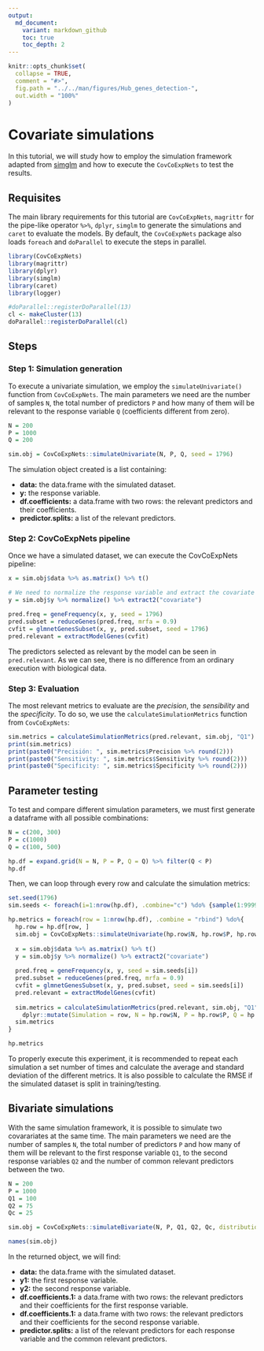 ```yaml
---
output:
  md_document:
    variant: markdown_github
    toc: true
    toc_depth: 2
---
```


```r
knitr::opts_chunk$set(
  collapse = TRUE,
  comment = "#>",
  fig.path = "../../man/figures/Hub_genes_detection-",
  out.width = "100%"
)
```

# Covariate simulations

In this tutorial, we will study how to employ the simulation framework adapted from [simglm](https://cran.r-project.org/web/packages/simglm/index.html) and how to execute the `CovCoExpNets` to test the results.

## Requisites

The main library requirements for this tutorial are `CovCoExpNets`, `magrittr` for the pipe-like operator `%>%`, `dplyr`, `simglm` to generate the simulations and `caret` to evaluate the models. By default, the `CovCoExpNets` package also loads `foreach` and `doParallel` to execute the steps in parallel.

```r
library(CovCoExpNets)
library(magrittr)
library(dplyr)
library(simglm)
library(caret)
library(logger)

#doParallel::registerDoParallel(13)
cl <- makeCluster(13)
doParallel::registerDoParallel(cl)
```

## Steps

### Step 1: Simulation generation

To execute a univariate simulation, we employ the `simulateUnivariate()` function from `CovCoExpNets`. The main parameters we need are the number of samples `N`, the total number of predictors `P` and how many of them will be relevant to the response variable `Q` (coefficients different from zero).

```r
N = 200
P = 1000
Q = 200

sim.obj = CovCoExpNets::simulateUnivariate(N, P, Q, seed = 1796)
```

The simulation object created is a list containing:

* **data:** the data.frame with the simulated dataset.
* **y:** the response variable.
* **df.coefficients:** a data.frame with two rows: the relevant predictors and their coefficients.
* **predictor.splits:** a list of the relevant predictors.

### Step 2: CovCoExpNets pipeline

Once we have a simulated dataset, we can execute the CovCoExpNets pipeline:

```r
x = sim.obj$data %>% as.matrix() %>% t()

# We need to normalize the response variable and extract the covariate (eliminate the mean and standard deviation)
y = sim.obj$y %>% normalize() %>% extract2("covariate")

pred.freq = geneFrequency(x, y, seed = 1796)
pred.subset = reduceGenes(pred.freq, mrfa = 0.9)
cvfit = glmnetGenesSubset(x, y, pred.subset, seed = 1796)
pred.relevant = extractModelGenes(cvfit)
```

The predictors selected as relevant by the model can be seen in `pred.relevant`. As we can see, there is no difference from an ordinary execution with biological data.

### Step 3: Evaluation

The most relevant metrics to evaluate are the *precision*, the *sensibility* and the *specificity*. To do so, we use the `calculateSimulationMetrics` function from `CovCoExpNets`:

```r
sim.metrics = calculateSimulationMetrics(pred.relevant, sim.obj, "Q1")
print(sim.metrics)
print(paste0("Precisión: ", sim.metrics$Precision %>% round(2)))
print(paste0("Sensitivity: ", sim.metrics$Sensitivity %>% round(2)))
print(paste0("Specificity: ", sim.metrics$Specificity %>% round(2)))
```

## Parameter testing

To test and compare different simulation parameters, we must first generate a dataframe with all possible combinations:

```r
N = c(200, 300)
P = c(1000)
Q = c(100, 500)

hp.df = expand.grid(N = N, P = P, Q = Q) %>% filter(Q < P) 
hp.df
```

Then, we can loop through every row and calculate the simulation metrics:

```r
set.seed(1796)
sim.seeds <- foreach(i=1:nrow(hp.df), .combine="c") %do% {sample(1:999999999, 1)}

hp.metrics = foreach(row = 1:nrow(hp.df), .combine = "rbind") %do%{
  hp.row = hp.df[row, ]
  sim.obj = CovCoExpNets::simulateUnivariate(hp.row$N, hp.row$P, hp.row$Q, seed = sim.seeds[i])
  
  x = sim.obj$data %>% as.matrix() %>% t()
  y = sim.obj$y %>% normalize() %>% extract2("covariate")
  
  pred.freq = geneFrequency(x, y, seed = sim.seeds[i])
  pred.subset = reduceGenes(pred.freq, mrfa = 0.9)
  cvfit = glmnetGenesSubset(x, y, pred.subset, seed = sim.seeds[i])
  pred.relevant = extractModelGenes(cvfit)
  
  sim.metrics = calculateSimulationMetrics(pred.relevant, sim.obj, "Q1") %>% 
    dplyr::mutate(Simulation = row, N = hp.row$N, P = hp.row$P, Q = hp.row$Q, .before = "Precision")
  sim.metrics
}

hp.metrics
```

To properly execute this experiment, it is recommended to repeat each simulation a set number of times and calculate the average and standard deviation of the different metrics. It is also possible to calculate the RMSE if the simulated dataset is split in training/testing.

## Bivariate simulations

With the same simulation framework, it is possible to simulate two covarariates at the same time. The main parameters we need are the number of samples `N`, the total number of predictors `P` and how many of them will be relevant to the first response variable `Q1`, to the second response variables `Q2` and the number of common relevant predictors between the two.

```r
N = 200
P = 1000
Q1 = 100
Q2 = 75
Qc = 25

sim.obj = CovCoExpNets::simulateBivariate(N, P, Q1, Q2, Qc, distribution = "gaussian", params = list(mean = 1, sd = 1))

names(sim.obj)
```

In the returned object, we will find:

* **data:** the data.frame with the simulated dataset.
* **y1:** the first response variable.
* **y2:** the second response variable.
* **df.coefficients.1:** a data.frame with two rows: the relevant predictors and their coefficients for the first response variable.
* **df.coefficients.1:** a data.frame with two rows: the relevant predictors and their coefficients for the second response variable.
* **predictor.splits:** a list of the relevant predictors for each response variable and the common relevant predictors.
